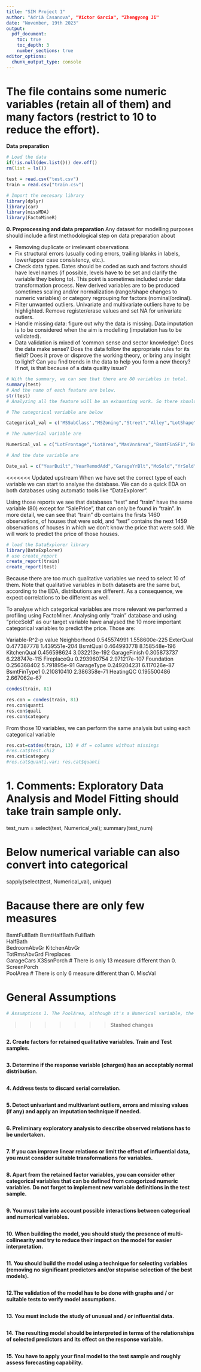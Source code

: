```yaml
---
title: "SIM Project 1"
author: "Adrià Casanova", "Víctor Garcia", "Zhengyong Ji"
date: "November, 19th 2023"
output: 
  pdf_document: 
    toc: true
    toc_depth: 3
    number_sections: true
editor_options: 
  chunk_output_type: console
---
```


# The file contains some numeric variables (retain all of them) and many factors (restrict to 10 to reduce the effort).

**Data preparation**

```r
# Load the data
if(!is.null(dev.list())) dev.off()
rm(list = ls())

test = read.csv("test.csv")
train = read.csv("train.csv")
```


```r
# Import the necesary library
library(dplyr) 
library(car)
library(missMDA)
library(FactoMineR)
```

**0. Preprocessing and data preparation**
Any dataset for modelling purposes should include a first methodological step on data preparation about

- Removing duplicate or irrelevant observations
- Fix structural errors (usually coding errors, trailing blanks in labels, lower/upper case consistency, etc.).
- Check data types. Dates should be coded as such and factors should have level names (if possible, levels have to be set and clarify the variable they belong to). This point is sometimes included under data transformation process. New derived variables are to be produced sometimes scaling and/or normalization (range/shape changes to numeric variables) or category regrouping for factors (nominal/ordinal).
- Filter unwanted outliers. Univariate and multivariate outliers have to be highlighted. Remove register/erase values and set NA for univariate outiers.
- Handle missing data: figure out why the data is missing. Data imputation is to be considered when the aim is modelling (imputation has to be validated).
- Data validation is mixed of ‘common sense and sector knowledge’: Does the data make sense? Does the data follow the appropriate rules for its field? Does it prove or disprove the working theory, or bring any insight to light? Can you find trends in the data to help you form a new theory? If not, is that because of a data quality issue?

```r
# With the summary, we can see that there are 80 variables in total.
summary(test)
# And the name of each feature are below.
str(test)
# Analyzing all the feature will be an exhausting work. So there should be some way to reduce the dimensional. According to the statement of this project, we should retain all the numerical variable and 10 categorical variable.

# The categorical variable are below

Categorical_val = c('MSSubClass',"MSZoning","Street","Alley","LotShape","LandContour","Utilities","LotConfig","LandSlope","Neighborhood","Condition1","Condition2","BldgType","HouseStyle","OverallQual","OverallCond","RoofStyle","RoofMatl","Exterior1st","Exterior2nd","MasVnrType","ExterQual","ExterCond","Foundation","BsmtQual","BsmtCond","BsmtExposure","BsmtFinType1","BsmtFinType2","Heating","HeatingQC","CentralAir","Electrical","KitchenQual","Functional","FireplaceQu","GarageType","GarageFinish","GarageQual","GarageCond","PavedDrive","PoolQC","Fence","MiscFeature","SaleType","SaleCondition")

# The numerical variable are

Numerical_val = c("LotFrontage","LotArea","MasVnrArea","BsmtFinSF1","BsmtFinSF2","BsmtUnfSF","TotalBsmtSF","X1stFlrSF","X2ndFlrSF","LowQualFinSF","GrLivArea","BsmtFullBath","BsmtHalfBath","FullBath","HalfBath","BedroomAbvGr","KitchenAbvGr","TotRmsAbvGrd","Fireplaces","GarageCars","GarageArea","WoodDeckSF","OpenPorchSF","EnclosedPorch","X3SsnPorch","ScreenPorch","PoolArea","MiscVal")

# And the date variable are

Date_val = c("YearBuilt","YearRemodAdd","GarageYrBlt","MoSold","YrSold")

```

<<<<<<< Updated upstream
When we have set the correct type of each variable we can start to analyse the database. We can do a quick EDA on both databases using automatic tools like "DataExplorer".

Using those reports we see that databases "test" and "train" have the same variable (80) except for "SalePrice", that can only be found in "train". In more detail, we can see that "train" db contains the firsts 1460 observations, of houses that were sold, and "test" contains the next 1459 observations of houses in which we don't know the price that were sold. We will work to predict the price of those houses.

```r
# load the DataExplorer library
library(DataExplorer) 
# use create_report 
create_report(train)
create_report(test)


```

Because there are too much qualitative variables we need to select 10 of them. Note that qualitative variables in both datasets are the same but, according to the EDA, distributions are different. As a consequence, we expect correlations to be different as well.

To analyse which categorical variables are more relevant we performed a profiling using FactoMiner. Analysing only "train" database and using "priceSold" as our target variable have analysed the 10 more important categorical variables to predict the price. Those are:

Variable-R^2-p value
Neighborhood  0.545574991 1.558600e-225
ExterQual     0.477387778 1.439551e-204
BsmtQual      0.464993778 8.158548e-196
KitchenQual   0.456598624 3.032213e-192
GarageFinish  0.305873737 6.228747e-115
FireplaceQu   0.293960754 2.971217e-107
Foundation    0.256368402  5.791895e-91
GarageType    0.249204231  6.117026e-87
BsmtFinType1  0.210810410  2.386358e-71
HeatingQC     0.195500486  2.667062e-67

```r
condes(train, 81)  

res.con = condes(train, 81)         
res.con$quanti
res.con$quali
res.con$category
```

From those 10 variables, we can perform the same analysis but using each categorical variable

```r
res.cat=catdes(train, 13) # df = columns without missings
#res.cat$test.chi2
res.cat$category
#res.cat$quanti.var; res.cat$quanti
```



**1. Comments: Exploratory Data Analysis and Model Fitting should take train sample only.**
=======
test_num = select(test, Numerical_val); summary(test_num)

# Below numerical variable can also convert into categorical
sapply(select(test, Numerical_val), unique)

# Bacause there are only few measures
BsmtFullBath
BsmtHalfBath
FullBath        
HalfBath       
BedroomAbvGr
KitchenAbvGr    
TotRmsAbvGrd
Fireplaces       
GarageCars
X3SsnPorch       # There is only 13 measure different than 0.
ScreenPorch       
PoolArea          # There is only 6 measure different than 0. 
MiscVal

# General Assumptions

```r
# Assumptions 1. The PoolArea, although it's a Numerical variable, the percentage recorded is 6 out of 1459 observations (0,4% of all data). So we thinks maybe we can reduce it to a binary variable (Having or Not a Pool)


```

>>>>>>> Stashed changes


```r

```


**2. Create factors for retained qualitative variables. Train and Test samples.**

```r

```


**3. Determine if the response variable (charges) has an acceptably normal distribution.**

```r

```


**4. Address tests to discard serial correlation.**

```r

```


**5. Detect univariant and multivariant outliers, errors and missing values (if any) and apply an imputation technique if needed.**

```r

```


**6. Preliminary exploratory analysis to describe observed relations has to be undertaken.**

```r

```


**7. If you can improve linear relations or limit the effect of influential data, you must consider suitable transformations for variables.**

```r

```


**8. Apart from the retained factor variables, you can consider other categorical variables that can be defined from categorized numeric variables. Do not forget to implement new variable definitions in the test sample.**

```r

```


**9. You must take into account possible interactions between categorical and numerical variables.**

```r

```


**10. When building the model, you should study the presence of multi-collinearity and try to reduce their impact on the model for easier interpretation. **

```r

```


**11. You should build the model using a technique for selecting variables (removing no significant predictors and/or stepwise selection of the best models).**

```r

```


**12.The validation of the model has to be done with graphs and / or suitable tests to verify model assumptions.**

```r

```


**13. You must include the study of unusual and / or influential data. **

```r

```


**14. The resulting model should be interpreted in terms of the relationships of selected predictors and its effect on the response variable. **

```r

```


**15. You have to apply your final model to the test sample and roughly assess forecasting capability.**

```r

```

